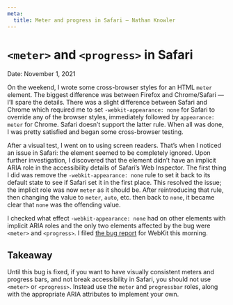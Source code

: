 ```yaml
---
meta:
  title: Meter and progress in Safari – Nathan Knowler
---
```


# `<meter>` and `<progress>` in Safari

Date: November 1, 2021

On the weekend, I wrote some cross-browser styles for an HTML `meter` element.
The biggest difference was between Firefox and Chrome/Safari — I’ll spare the
details. There was a slight difference between Safari and Chrome which required
me to set `-webkit-appearance: none` for Safari to override any of the browser
styles, immediately followed by `appearance: meter` for Chrome. Safari doesn’t
support the latter rule. When all was done, I was pretty satisfied and began
some cross-browser testing.

After a visual test, I went on to using screen readers. That’s when I noticed an
issue in Safari: the element seemed to be completely ignored. Upon further
investigation, I discovered that the element didn’t have an implicit ARIA role
in the accessibility details of Safari’s Web Inspector. The first thing I did
was remove the `-webkit-appearance: none` rule to set it back to its default
state to see if Safari set it in the first place. This resolved the issue; the
implicit role was now `meter` as it should be. After reintroducing that rule,
then changing the value to `meter`, `auto`, etc. then back to `none`, it became
clear that `none` was the offending value.

I checked what effect `-webkit-appearance: none` had on other elements with
implicit ARIA roles and the only two elements affected by the bug were `<meter>`
and `<progress>`. I filed [the bug report](https://bugs.webkit.org/show_bug.cgi?id=232569) for WebKit this morning.

## Takeaway

Until this bug is fixed, if you want to have visually consistent meters and
progress bars, and not break accessibility in Safari, you should not use
`<meter>` or `<progress>`. Instead use the `meter` and `progressbar` roles,
along with the appropriate ARIA attributes to implement your own.
